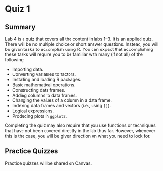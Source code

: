 # Quiz 1 {#quiz1}

## Summary

Lab 4 is a quiz that covers all the content in labs 1--3. It is an applied quiz. There will be no multiple choice or short answer questions. Instead, you will be given tasks to accomplish using R. You can expect that accomplishing these tasks will require you to be familiar with many (if not all) of the following:

* Importing data.
* Converting variables to factors.
* Installing and loading R packages.
* Basic mathematical operations.
* Constructing data frames.
* Adding columns to data frames.
* Changing the values of a column in a data frame.
* Indexing data frames and vectors (i.e., using `[]`).
* Logical expressions.
* Producing plots in `ggplot2`.

Completing the quiz may also require that you use functions or techniques that have not been covered directly in the lab thus far. However, whenever this is the case, you will be given direction on what you need to look for.

## Practice Quizzes

Practice quizzes will be shared on Canvas.
